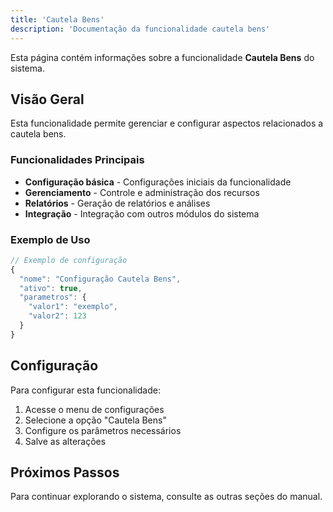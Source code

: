 ```yaml
---
title: 'Cautela Bens'
description: 'Documentação da funcionalidade cautela bens'
---
```


Esta página contém informações sobre a funcionalidade **Cautela Bens** do sistema.

## Visão Geral

Esta funcionalidade permite gerenciar e configurar aspectos relacionados a cautela bens.

### Funcionalidades Principais

- **Configuração básica** - Configurações iniciais da funcionalidade
- **Gerenciamento** - Controle e administração dos recursos
- **Relatórios** - Geração de relatórios e análises
- **Integração** - Integração com outros módulos do sistema

### Exemplo de Uso

```javascript
// Exemplo de configuração
{
  "nome": "Configuração Cautela Bens",
  "ativo": true,
  "parametros": {
    "valor1": "exemplo",
    "valor2": 123
  }
}
```

## Configuração

Para configurar esta funcionalidade:

1. Acesse o menu de configurações
2. Selecione a opção "Cautela Bens"
3. Configure os parâmetros necessários
4. Salve as alterações

## Próximos Passos

Para continuar explorando o sistema, consulte as outras seções do manual.
